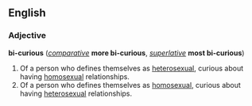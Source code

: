 ==English==
===Adjective===
'''bi-curious''' (''[[comparative]]'' '''more bi-curious''', ''[[superlative]]'' '''most bi-curious''')

#Of a person who defines themselves as [[heterosexual]], curious about having [[homosexual]] relationships.
#Of a person who defines themselves as [[homosexual]], curious about having [[heterosexual]] relationships.